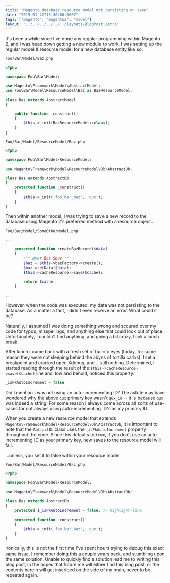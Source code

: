 ```yaml
---
title: "Magento database resource model not persisting on save"
date: "2019-01-22T15:30:00.000Z"
tags: ["magento", "magento2", "model"]
layout: "../../../../../../layouts/BlogPost.astro"
---
```



It's been a while since I've done any regular programming within Magento 2, and I was head down getting a new module to work. I was setting up the regular model & resource model for a new database entity like so:

<code class="title">Foo/Bar/Model/Baz.php</code>

```php
<?php

namespace Foo\Bar\Model;

use Magento\Framework\Model\AbstractModel;
use Foo\Bar\Model\ResourceModel\Baz as BazResourceModel;

class Baz extends AbstractModel
{

    public function _construct()
    {
        $this->_init(BazResourceModel::class);
    }
}
```

<code class="title">Foo/Bar/Model/ResourceModel/Baz.php</code>

```php
<?php

namespace Foo\Bar\Model\ResourceModel;

use Magento\Framework\Model\ResourceModel\Db\AbstractDb;

class Baz extends AbstractDb
{
    protected function _construct()
    {
        $this->_init('foo_bar_baz', 'qux');
    }
}
```

Then within another model, I was trying to save a new record to the database using Magento 2's preferred method with a resource object...

<code class="title">Foo/Bar/Model/SomeOtherModel.php</code>

```php
...

    protected function createBazRecord($data)
    {
        /** @var Baz $baz */
        $baz = $this->bazFactory->create();
        $baz->setData($data);
        $this->cacheResource->save($cache);

        return $cache;
    }

...
```

However, when the code was executed, my data was not persisting to the database. As a matter a fact, I didn't even receive an error. What could it be?

Naturally, I assumed I was doing something wrong and scoured over my code for typos, misspellings, and anything else that could look out of place. Unfortunately, I couldn't find anything, and going a bit crazy, took a lunch break.

After lunch I came back with a fresh set of burrito eyes (today, for some reason they were not sleeping behind the abyss of tortilla carbs). I set a breakpoint and cracked open Xdebug, and... still nothing. Determined, I started reading through the result of the `$this->cacheResource->save($cache)` line and, low and behold, noticed this property:

```php
_isPkAutoIncrement = false
```

Did I mention I was not using an auto-incrementing ID? The astute may have wondered why the above `qux` primary key wasn't `qux_id` -- it is because `qux` was indeed a string. For some reason I always come across all sorts of use-cases for not always using auto-incrementing ID's as my primary ID.

When you create a new resource model that extends `Magento\Framework\Model\ResourceModel\Db\AbstractDb`, it is important to note that the `AbtractDb` class uses the `_isPkAutoIncrement` property throughout the code. Since this defaults to `true`, if you don't use an auto-incrementing ID as your primary key, new saves to the resource model will fail.

...unless, you set it to false within your resource model:


<code class="title">Foo/Bar/Model/ResourceModel/Baz.php</code>

```php
<?php

namespace Foo\Bar\Model\ResourceModel;

use Magento\Framework\Model\ResourceModel\Db\AbstractDb;

class Baz extends AbstractDb
{
    protected $_isPkAutoIncrement = false; // highlight-line

    protected function _construct()
    {
        $this->_init('foo_bar_baz', 'qux');
    }
}
```

Ironically, this is not the first time I've spent hours trying to debug this exact same issue. I remember doing this a couple years back, and stumbling upon the same solution. Unable to quickly find a solution lead me to writing this blog post, in the hopes that future me will either find this blog post, or the contents herein will get inscribed on the side of my brain, never to be repeated again.
